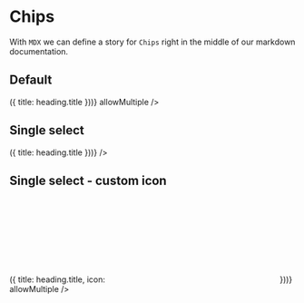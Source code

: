 
<Meta title="Design system|Chips" component={Chips} />

# Chips

With `MDX` we can define a story for `Chips` right in the middle of our markdown documentation.

## Default

<Story name="default">
  <ChipsWrapper
    inputChips={MOCK_INSIDER.tables.company.headings.map(heading => ({
      title: heading.title
    }))}
    allowMultiple
  />
</Story>

## Single select

<Story name="single select">
  <ChipsWrapper
    inputChips={MOCK_INSIDER.tables.company.headings.map(heading => ({
      title: heading.title
    }))}
  />
</Story>

## Single select - custom icon

<Story name="single select - custom icon">
  <ChipsWrapper
    inputChips={MOCK_INSIDER.tables.company.headings.map(heading => ({
      title: heading.title,
      icon: <SVG {...donutSmall} />
    }))}
    allowMultiple
  />
</Story>
